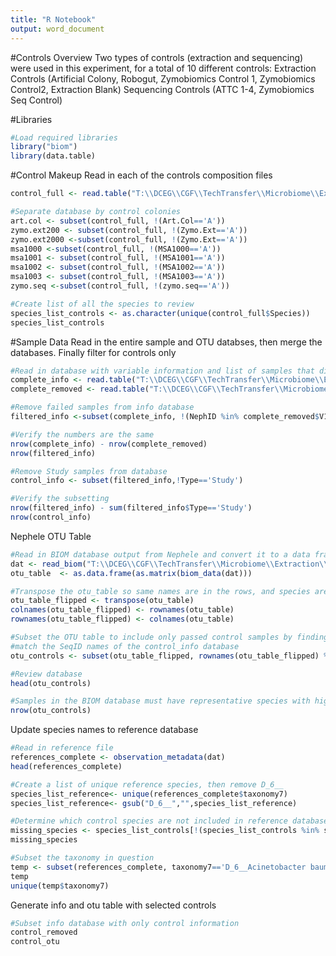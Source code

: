 ```yaml
---
title: "R Notebook"
output: word_document
---
```


#Controls Overview
Two types of controls (extraction and sequencing) were used in this experiment, for a total of 10 different controls:
 Extraction Controls (Artificial Colony, Robogut, Zymobiomics Control 1, Zymobiomics Control2, Extraction Blank)
 Sequencing Controls (ATTC 1-4, Zymobiomics Seq Control)
 
#Libraries
```r
#Load required libraries
library("biom")
library(data.table)
```

#Control Makeup
Read in each of the controls composition files
```r
control_full <- read.table("T:\\DCEG\\CGF\\TechTransfer\\Microbiome\\Extraction\\Optimization\\Fresh Fecal Optimization_2017.08\\Controls\\Compositions\\MasterSpeciesList.txt",sep="\t",header=TRUE)

#Separate database by control colonies
art.col <- subset(control_full, !(Art.Col=='A'))
zymo.ext200 <- subset(control_full, !(Zymo.Ext=='A'))
zymo.ext2000 <-subset(control_full, !(Zymo.Ext=='A'))
msa1000 <-subset(control_full, !(MSA1000=='A'))
msa1001 <- subset(control_full, !(MSA1001=='A'))
msa1002 <- subset(control_full, !(MSA1002=='A'))
msa1003 <- subset(control_full, !(MSA1003=='A'))
zymo.seq <-subset(control_full, !(zymo.seq=='A'))

#Create list of all the species to review
species_list_controls <- as.character(unique(control_full$Species))
species_list_controls
```

#Sample Data
Read in the entire sample and OTU databses, then merge the databases. Finally filter for controls only
```r
#Read in database with variable information and list of samples that did not meet the sequencing threshold
complete_info <- read.table("T:\\DCEG\\CGF\\TechTransfer\\Microbiome\\Extraction\\Optimization\\Fresh Fecal Optimization_2017.08\\Analysis\\Run1&2\\Manifests\\sampledata.txt",sep="\t",header=TRUE)
complete_removed <- read.table("T:\\DCEG\\CGF\\TechTransfer\\Microbiome\\Extraction\\Optimization\\Fresh Fecal Optimization_2017.08\\Analysis\\Run1&2\\samples_being_ignored.txt",sep="\t")

#Remove failed samples from info database
filtered_info <-subset(complete_info, !(NephID %in% complete_removed$V1))

#Verify the numbers are the same
nrow(complete_info) - nrow(complete_removed)
nrow(filtered_info)

#Remove Study samples from database
control_info <- subset(filtered_info,!Type=='Study')

#Verify the subsetting
nrow(filtered_info) - sum(filtered_info$Type=='Study')
nrow(control_info)
```

Nephele OTU Table
```r
#Read in BIOM database output from Nephele and convert it to a data frame
dat <- read_biom("T:\\DCEG\\CGF\\TechTransfer\\Microbiome\\Extraction\\Optimization\\Fresh Fecal Optimization_2017.08\\Analysis\\Run1&2\\otu_table_mc2_w_tax.biom")
otu_table  <- as.data.frame(as.matrix(biom_data(dat)))

#Transpose the otu_table so same names are in the rows, and species are in the columns
otu_table_flipped <- transpose(otu_table)
colnames(otu_table_flipped) <- rownames(otu_table)
rownames(otu_table_flipped) <- colnames(otu_table)

#Subset the OTU table to include only passed control samples by finding selecting only the rows with names that 
#match the SeqID names of the control_info database
otu_controls <- subset(otu_table_flipped, rownames(otu_table_flipped) %in% control_info$NephID)

#Review database
head(otu_controls)

#Samples in the BIOM database must have representative species with higher than 2 OTU sequences, otherwise they are dropped. In this instance 1 sample was lost - Sample SC326763.PC07578.A12
nrow(otu_controls)
```

Update species names to reference database
```r
#Read in reference file
references_complete <- observation_metadata(dat)
head(references_complete)

#Create a list of unique reference species, then remove D_6__
species_list_reference<- unique(references_complete$taxonomy7)
species_list_reference<- gsub("D_6__","",species_list_reference)

#Determine which control species are not included in reference database
missing_species <- species_list_controls[!(species_list_controls %in% species_list_reference)]
missing_species

#Subset the taxonomy in question
temp <- subset(references_complete, taxonomy7=='D_6__Acinetobacter baumannii')
temp
unique(temp$taxonomy7)
```

Generate info and otu table with selected controls
```r
#Subset info database with only control information
control_removed 
control_otu 


```